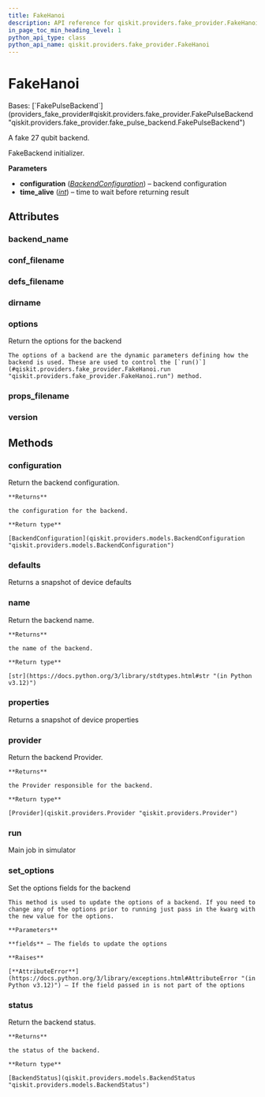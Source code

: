 ```yaml
---
title: FakeHanoi
description: API reference for qiskit.providers.fake_provider.FakeHanoi
in_page_toc_min_heading_level: 1
python_api_type: class
python_api_name: qiskit.providers.fake_provider.FakeHanoi
---
```


# FakeHanoi

<Class id="qiskit.providers.fake_provider.FakeHanoi" isDedicatedPage={true} github="https://github.com/qiskit/qiskit/tree/stable/0.45/qiskit/providers/fake_provider/backends/hanoi/fake_hanoi.py" signature="qiskit.providers.fake_provider.FakeHanoi">
  Bases: [`FakePulseBackend`](providers_fake_provider#qiskit.providers.fake_provider.FakePulseBackend "qiskit.providers.fake_provider.fake_pulse_backend.FakePulseBackend")

  A fake 27 qubit backend.

  FakeBackend initializer.

  **Parameters**

  *   **configuration** ([*BackendConfiguration*](qiskit.providers.models.BackendConfiguration "qiskit.providers.models.BackendConfiguration")) – backend configuration
  *   **time\_alive** ([*int*](https://docs.python.org/3/library/functions.html#int "(in Python v3.12)")) – time to wait before returning result

  ## Attributes

  ### backend\_name

  <Attribute id="qiskit.providers.fake_provider.FakeHanoi.backend_name" attributeValue="'fake_hanoi'" />

  ### conf\_filename

  <Attribute id="qiskit.providers.fake_provider.FakeHanoi.conf_filename" attributeValue="'conf_hanoi.json'" />

  ### defs\_filename

  <Attribute id="qiskit.providers.fake_provider.FakeHanoi.defs_filename" attributeValue="'defs_hanoi.json'" />

  ### dirname

  <Attribute id="qiskit.providers.fake_provider.FakeHanoi.dirname" attributeValue="'/home/runner/work/qiskit/qiskit/qiskit/providers/fake_provider/backends/hanoi'" />

  ### options

  <Attribute id="qiskit.providers.fake_provider.FakeHanoi.options">
    Return the options for the backend

    The options of a backend are the dynamic parameters defining how the backend is used. These are used to control the [`run()`](#qiskit.providers.fake_provider.FakeHanoi.run "qiskit.providers.fake_provider.FakeHanoi.run") method.
  </Attribute>

  ### props\_filename

  <Attribute id="qiskit.providers.fake_provider.FakeHanoi.props_filename" attributeValue="'props_hanoi.json'" />

  ### version

  <Attribute id="qiskit.providers.fake_provider.FakeHanoi.version" attributeValue="1" />

  ## Methods

  ### configuration

  <Function id="qiskit.providers.fake_provider.FakeHanoi.configuration" signature="configuration()">
    Return the backend configuration.

    **Returns**

    the configuration for the backend.

    **Return type**

    [BackendConfiguration](qiskit.providers.models.BackendConfiguration "qiskit.providers.models.BackendConfiguration")
  </Function>

  ### defaults

  <Function id="qiskit.providers.fake_provider.FakeHanoi.defaults" signature="defaults()">
    Returns a snapshot of device defaults
  </Function>

  ### name

  <Function id="qiskit.providers.fake_provider.FakeHanoi.name" signature="name()">
    Return the backend name.

    **Returns**

    the name of the backend.

    **Return type**

    [str](https://docs.python.org/3/library/stdtypes.html#str "(in Python v3.12)")
  </Function>

  ### properties

  <Function id="qiskit.providers.fake_provider.FakeHanoi.properties" signature="properties()">
    Returns a snapshot of device properties
  </Function>

  ### provider

  <Function id="qiskit.providers.fake_provider.FakeHanoi.provider" signature="provider()">
    Return the backend Provider.

    **Returns**

    the Provider responsible for the backend.

    **Return type**

    [Provider](qiskit.providers.Provider "qiskit.providers.Provider")
  </Function>

  ### run

  <Function id="qiskit.providers.fake_provider.FakeHanoi.run" signature="run(run_input, **kwargs)">
    Main job in simulator
  </Function>

  ### set\_options

  <Function id="qiskit.providers.fake_provider.FakeHanoi.set_options" signature="set_options(**fields)">
    Set the options fields for the backend

    This method is used to update the options of a backend. If you need to change any of the options prior to running just pass in the kwarg with the new value for the options.

    **Parameters**

    **fields** – The fields to update the options

    **Raises**

    [**AttributeError**](https://docs.python.org/3/library/exceptions.html#AttributeError "(in Python v3.12)") – If the field passed in is not part of the options
  </Function>

  ### status

  <Function id="qiskit.providers.fake_provider.FakeHanoi.status" signature="status()">
    Return the backend status.

    **Returns**

    the status of the backend.

    **Return type**

    [BackendStatus](qiskit.providers.models.BackendStatus "qiskit.providers.models.BackendStatus")
  </Function>
</Class>


